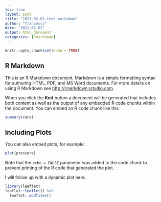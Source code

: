 ```yaml
---
toc: true
layout: post
title: "2021-02-02-test-markdown"
author: "francesco"
date: "2021-02-02"
output: html_document
categories: [Rmarkdown]
---
```


```r
knitr::opts_chunk$set(echo = TRUE)
```

## R Markdown

This is an R Markdown document. Markdown is a simple formatting syntax for authoring HTML, PDF, and MS Word documents. For more details on using R Markdown see <http://rmarkdown.rstudio.com>.

When you click the **Knit** button a document will be generated that includes both content as well as the output of any embedded R code chunks within the document. You can embed an R code chunk like this:

```r
summary(cars)
```

## Including Plots

You can also embed plots, for example:

```r
plot(pressure)
```

Note that the `echo = FALSE` parameter was added to the code chunk to prevent printing of the R code that generated the plot.

I will follow up with a dynamic plot here.

```r
library(leaflet)
leaflet::leaflet() %>% 
  leaflet::addTiles()
```
